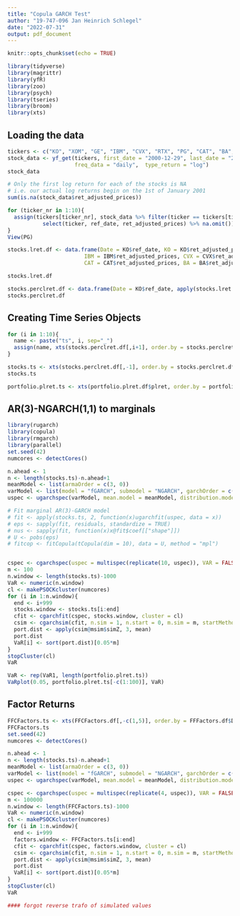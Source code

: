 ---
title: "Copula GARCH Test"
author: "19-747-096 Jan Heinrich Schlegel"
date: "2022-07-31"
output: pdf_document
---

```{r setup, include=FALSE}
knitr::opts_chunk$set(echo = TRUE)
```

```{r}
library(tidyverse)
library(magrittr)
library(yfR)
library(zoo)
library(psych)
library(tseries)
library(broom)
library(xts)
```

## Loading the data

```{r}
tickers <- c("KO", "XOM", "GE", "IBM", "CVX", "RTX", "PG", "CAT", "BA", "MRK")
stock_data <- yf_get(tickers, first_date = "2000-12-29", last_date = "2011-12-30", 
                     freq_data = "daily",  type_return = "log")
stock_data

# Only the first log return for each of the stocks is NA
# i.e. our actual log returns begin on the 1st of January 2001
sum(is.na(stock_data$ret_adjusted_prices))

for (ticker_nr in 1:10){
  assign(tickers[ticker_nr], stock_data %>% filter(ticker == tickers[ticker_nr]) %>% 
           select(ticker, ref_date, ret_adjusted_prices) %>% na.omit())
}
View(PG)

stocks.lret.df <- data.frame(Date = KO$ref_date, KO = KO$ret_adjusted_prices, XOM = XOM$ret_adjusted_prices, GE = GE$ret_adjusted_prices,
                        IBM = IBM$ret_adjusted_prices, CVX = CVX$ret_adjusted_prices, RTX = RTX$ret_adjusted_prices, PG = PG$ret_adjusted_prices,
                        CAT = CAT$ret_adjusted_prices, BA = BA$ret_adjusted_prices, MRK = MRK$ret_adjusted_prices)

stocks.lret.df

stocks.perclret.df <- data.frame(Date = KO$ref_date, apply(stocks.lret.df[,-1], 2, function(x)100*x))
stocks.perclret.df
```

## Creating Time Series Objects

```{r}
for (i in 1:10){
  name <- paste("ts", i, sep="_")
  assign(name, xts(stocks.perclret.df[,i+1], order.by = stocks.perclret.df$Date))
}

stocks.ts <- xts(stocks.perclret.df[,-1], order.by = stocks.perclret.df$Date)
stocks.ts

portfolio.plret.ts <- xts(portfolio.plret.df$plret, order.by = portfolio.plret.df$Date)
```

## AR(3)-NGARCH(1,1) to marginals
```{r}
library(rugarch)
library(copula)
library(rmgarch)
library(parallel)
set.seed(42)
numcores <- detectCores()

n.ahead <- 1
n <- length(stocks.ts)-n.ahead+1
meanModel <- list(armaOrder = c(3, 0))
varModel <- list(model = "fGARCH", submodel = "NGARCH", garchOrder = c(1,1))
uspec <- ugarchspec(varModel, mean.model = meanModel, distribution.model = "sstd")

# Fit marginal AR(3)-GARCH model
# fit <- apply(stocks.ts, 2, function(x)ugarchfit(uspec, data = x))
# eps <- sapply(fit, residuals, standardize = TRUE)
# nus <- sapply(fit, function(x)x@fit$coef[["shape"]])
# U <- pobs(eps)
# fitcop <- fitCopula(tCopula(dim = 10), data = U, method = "mpl")


cspec <- cgarchspec(uspec = multispec(replicate(10, uspec)), VAR = FALSE, dccOrder = c(1,1), distribution.model = list(copula = c("mvnorm"), method = "ML", time.varying = TRUE))
m <- 100
n.window <- length(stocks.ts)-1000
VaR <- numeric(n.window)
cl <- makePSOCKcluster(numcores)
for (i in 1:n.window){
  end <- i+999
  stocks.window <- stocks.ts[i:end]
  cfit <- cgarchfit(cspec, stocks.window, cluster = cl)
  csim <- cgarchsim(cfit, n.sim = 1, n.start = 0, m.sim = m, startMethod = "unconditional", cluster = cl)
  port.dist <- apply(csim@msim$simZ, 3, mean)
  port.dist
  VaR[i] <- sort(port.dist)[0.05*m]
}
stopCluster(cl)
VaR
```

```{r}
VaR <- rep(VaR1, length(portfolio.plret.ts))
VaRplot(0.05, portfolio.plret.ts[-c(1:100)], VaR)
```

## Factor Returns
```{r}
FFCFactors.ts <- xts(FFCFactors.df[,-c(1,5)], order.by = FFFactors.df$Date)
FFCFactors.ts
set.seed(42)
numcores <- detectCores()

n.ahead <- 1
n <- length(stocks.ts)-n.ahead+1
meanModel <- list(armaOrder = c(3, 0))
varModel <- list(model = "fGARCH", submodel = "NGARCH", garchOrder = c(1,1))
uspec <- ugarchspec(varModel, mean.model = meanModel, distribution.model = "sstd")

cspec <- cgarchspec(uspec = multispec(replicate(4, uspec)), VAR = FALSE, dccOrder = c(1,1), distribution.model = list(copula = c("mvnorm"), method = "ML", time.varying = TRUE))
m <- 100000
n.window <- length(FFCFactors.ts)-1000
VaR <- numeric(n.window)
cl <- makePSOCKcluster(numcores)
for (i in 1:n.window){
  end <- i+999
  factors.window <- FFCFactors.ts[i:end]
  cfit <- cgarchfit(cspec, factors.window, cluster = cl)
  csim <- cgarchsim(cfit, n.sim = 1, n.start = 0, m.sim = m, startMethod = "unconditional", cluster = cl)
  port.dist <- apply(csim@msim$simZ, 3, mean)
  port.dist
  VaR[i] <- sort(port.dist)[0.05*m]
}
stopCluster(cl)
VaR

#### forgot reverse trafo of simulated values
```

